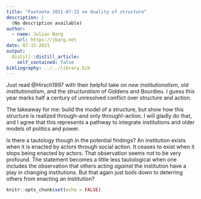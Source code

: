 ```yaml
---
title: "Footnote 2021-07-15 on duality of structure"
description: | 
  (No description available)
author:
  - name: Julian Barg
    url: https://jbarg.net
date: 07-15-2021
output:
  distill::distill_article:
    self_contained: false
bibliography: ../../library.bib
---
```


Just read @Hirsch1997 with their helpful take on _new institutionalism_, _old institutionalism_, and the _structuralism_ of Giddens and Bourdieu. I guess this year marks half a century of unresolved conflict over structure and action.

The takeaway for me: build the model of a structure, but show how this structure is realized through--and only through!--action. I will gladly do that, and I agree that this represents a pathway to integrate institutions and older models of politics and power.

Is there a tautology though in the potential findings? An institution exists when it is enacted by actors through social action. It ceases to exist when it stops being enacted by actors. That observation seems not to be very profound. The statement becomes a little less tautological when one includes the observation that others acting _against_ the institution have a play in changing institutions. But that again just boils down to deterring others from enacting an institution?

```r
knitr::opts_chunk$set(echo = FALSE)
```



